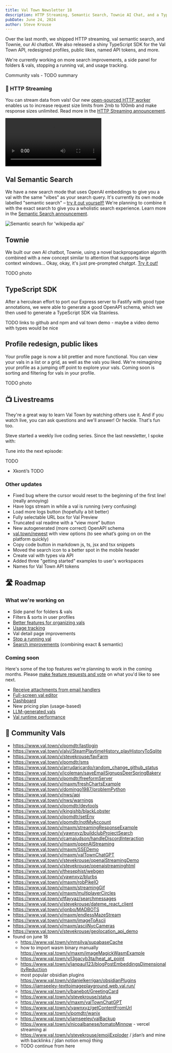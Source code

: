 ```yaml
---
title: Val Town Newsletter 18
description: HTTP Streaming, Semantic Search, Townie AI Chat, and a TypeScript SDK
pubDate: June 24, 2024
author: Steve Krouse
---
```



Over the last month, we shipped HTTP streaming, val semantic search, and Townie, our AI chatbot. We also released a shiny TypeScript SDK for the Val Town API, redesigned profiles, public likes, named API tokens, and more.

We're currently working on more search improvements, a side panel for folders & vals, stopping a running val, and usage tracking.

Community vals - TODO summary

### 🌊 HTTP Streaming

You can stream data from vals! Our new [open-sourced HTTP worker](https://github.com/val-town/deno-http-worker) enables us to increase request size limits from 2mb to 100mb and make response sizes unlimited. Read more in the [HTTP Streaming announcement](/blog/http-streaming/).

<video controls loop autoplay>
  <source src="/video/chatgpt-streaming.mp4" />
</video>

## Val Semantic Search

We have a new search mode that uses OpenAI embeddings to give you a val with the same "vibes" as your search query. It's currently its own mode labelled "semantic search" – [try it out yourself!](https://www.val.town/search?searchType=semantic) We're planning to combine it with the exact search to give you a wholistic search experience. Learn more in the [Semantic Search announcement](/blog/val-vibes/).

<Image src={Semantic} alt="Semantic search for 'wikipedia api'" />

## Townie

We built our own AI chatbot, Townie, using a novel backpropagation algorith combined with a new concept similar to attention that supports large context windows... Okay, okay, it's just pre-prompted chatgpt. [Try it out!](https://www.val.town/townie)

TODO photo

## TypeScript SDK

After a herculean effort to port our Express server to Fastify with good type annotations, we were able to generate a good OpenAPI schema, which we then used to generate a TypeScript SDK via Stainless.

TODO links to github and npm and val town demo - maybe a video demo with types would be nice

## Profile redesign, public likes

Your profile page is now a bit prettier and more functional. You can view your vals in a list or a grid, as well as the vals you liked. We're reimagining your profile as a jumping off point to explore your vals. Coming soon is sorting and filtering for vals in your profile.

TODO photo

## 📺 Livestreams

They're a great way to learn Val Town by watching others use it. And if you watch live, you can ask questions and we'll answer! Or heckle. That's fun too.

Steve started a weekly live coding series. Since the last newsletter, I spoke with:

Tune into the next episode:

TODO

- Xkonti’s TODO

### Other updates

- Fixed bug where the cursor would reset to the beginning of the first line! (really annoying)
- Have logs stream in while a val is running (very confusing)
- Load more logs button (hopefully a bit better)
- Fully selectable URL box for Val Preview
- Truncated val readme with a “view more” button
- New autogenerated (more correct) OpenAPI schema
- [val.town/newest](https://www.val.town/newest) with view options (to see what’s going on on the platform quickly)
- Copy code button in markdown js, ts, jsx and tsx snippets
- Moved the search icon to a better spot in the mobile header
- Create val with types via API
- Added three "getting started" examples to user's workspaces
- Names for Val Town API tokens

## 🛣️ Roadmap

### What we're working on

- Side panel for folders & vals
- Filters & sorts in user profiles
- [Better features for organizing vals](https://github.com/val-town/val-town-product/discussions/10)
- [Usage tracking](https://github.com/val-town/val-town-product/discussions/19)
- Val detail page improvements
- [Stop a running val](https://github.com/val-town/val-town-product/discussions/117)
- [Search improvements](https://github.com/val-town/val-town-product/discussions/69) (combining exact & semantic)

### Coming soon

Here's some of the top features we're planning to work in the coming months. Please [make feature requests and vote](https://github.com/val-town/val-town-product/discussions?discussions) on what you'd like to see next.

- [Receive attachments from email handlers](https://github.com/val-town/val-town-product/discussions/75)
- [Full-screen val editor](https://github.com/val-town/val-town-product/discussions/14)
- [Dashboard](https://github.com/val-town/val-town-product/discussions/8)
- New pricing plan (usage-based)
- [LLM-generated vals](https://github.com/val-town/val-town-product/discussions/47)
- [Val runtime performance](https://github.com/val-town/val-town-product/discussions/113)

## 🌟 Community Vals

- https://www.val.town/v/pomdtr/lastlogin
- https://www.val.town/v/alvi/SteamPlaytimeHistory_playHistoryToSqlite
- https://www.val.town/v/stevekrouse/favFarm
- https://www.val.town/v/pomdtr/sms
- https://www.val.town/v/arrudaricardo/random_change_github_status
- https://www.val.town/v/jcoleman/saveEmailSignupsDeerSpringBakery
- https://www.val.town/v/pomdtr/freeformServer
- https://www.val.town/v/maxm/freshChartsExample
- https://www.val.town/v/domingo1987/problemPython
- https://www.val.town/v/nws/api
- https://www.val.town/v/nws/warnings
- https://www.val.town/v/pomdtr/devtools
- https://www.val.town/v/kingishb/blackLobster
- https://www.val.town/v/pomdtr/setEnv
- https://www.val.town/v/pomdtr/notMyAccount
- https://www.val.town/v/maxm/streamingResponseExample
- https://www.val.town/v/yawnxyz/buildclubProjectSearch
- https://www.val.town/v/camajudson/handleDiscordInteraction
- https://www.val.town/v/maxm/openAIStreaming
- https://www.val.town/v/maxm/SSEDemo
- https://www.val.town/v/maxm/valTownChatGPT
- https://www.val.town/v/stevekrouse/openaiStreamingDemo
- https://www.val.town/v/stevekrouse/openaistreaminghtml
- https://www.val.town/v/thesephist/webgen
- https://www.val.town/v/yawnxyz/blurbs
- https://www.val.town/v/maxm/robPikeIO
- https://www.val.town/v/maxm/streamingGif
- https://www.val.town/v/maxm/multiplayerCircles
- https://www.val.town/v/tfayyaz/searchmessages
- https://www.val.town/v/stevekrouse/dateme_react_client
- https://www.val.town/v/jonbo/MADBOTS
- https://www.val.town/v/maxm/endlessMazeStream
- https://www.val.town/v/maxm/imageToAscii
- https://www.val.town/v/maxm/asciiNycCameras
- https://www.val.town/v/stevekrouse/geolocation_api_demo
- found on june 18
  - https://www.val.town/v/nmsilva/supabaseCache
  - how to import wasm binary manually https://www.val.town/v/maxm/imageMagickWasmExample
  - https://www.val.town/v/l3gacyb3ta/heat_at_point
  - https://www.val.town/v/janpaul123/blogPostEmbeddingsDimensionalityReduction
  - most popular obsidian plugins https://www.val.town/v/danielkerrigan/obsidianPlugins
  - https://iamseeley-texttoimageplayground.web.val.run/
  - https://www.val.town/v/banebot/GreetingCard
  - https://www.val.town/v/stevekrouse/status
  - https://www.val.town/v/maxm/valTownChatGPT
  - https://www.val.town/v/yawnxyz/getContentFromUrl
  - https://www.val.town/v/pomdtr/wanix
  - https://www.val.town/v/iamseeley/valBackup
  - https://www.val.town/v/nicoalbanese/tomatoMinnow - vercel streaming ai
  - https://www.val.town/v/stevekrouse/emojiExploder / jdan’s and mine with backlinks / jdan notion emoji thing
  - TODO continue from here
